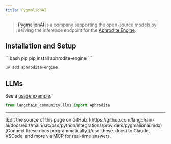```yaml
---
title: PygmalionAI
---
```


>[PygmalionAI](https://pygmalion.chat/) is a company supporting the
> open-source models by serving the inference endpoint
> for the [Aphrodite Engine](https://github.com/PygmalionAI/aphrodite-engine).


## Installation and Setup


<CodeGroup>
```bash pip
pip install aphrodite-engine
```

```bash uv
uv add aphrodite-engine
```
</CodeGroup>

## LLMs

See a [usage example](/oss/python/integrations/llms/aphrodite).

```python
from langchain_community.llms import Aphrodite
```

---

<Callout icon="pen-to-square" iconType="regular">
    [Edit the source of this page on GitHub.](https://github.com/langchain-ai/docs/edit/main/src/oss/python/integrations/providers/pygmalionai.mdx)
</Callout>
<Tip icon="terminal" iconType="regular">
    [Connect these docs programmatically](/use-these-docs) to Claude, VSCode, and more via MCP for    real-time answers.
</Tip>
